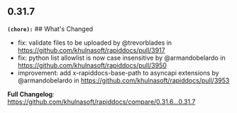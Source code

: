 ## 0.31.7
**`(chore):`** ## What's Changed
* fix: validate files to be uploaded by @trevorblades in https://github.com/khulnasoft/rapiddocs/pull/3917
* fix: python list allowlist is now case insensitive by @armandobelardo in https://github.com/khulnasoft/rapiddocs/pull/3950
* improvement: add x-rapiddocs-base-path to asyncapi extensions by @armandobelardo in https://github.com/khulnasoft/rapiddocs/pull/3953


**Full Changelog**: https://github.com/khulnasoft/rapiddocs/compare/0.31.6...0.31.7

